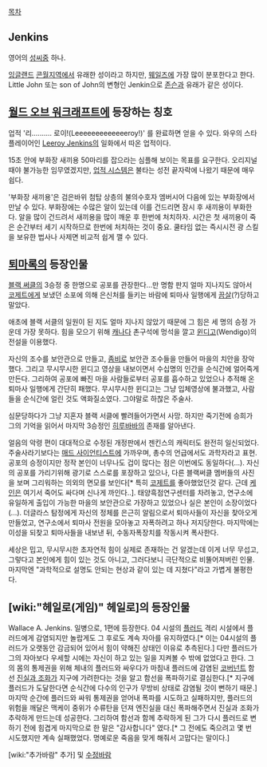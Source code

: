 [[목차]]
== Jenkins ==
영어의 [[성]]씨중 하나.

[[잉글랜드]] [[콘월]]지역에서 유래한 성이라고 하지만, [[웨일즈]]에 가장 많이 분포한다고 한다. Little John 또는 son of John의 변형인 Jenkin으로 [[존슨]]과 유래가 같은 성이다.
== [[월드 오브 워크래프트]]에 등장하는 칭호 ==
업적 '리.......... 로이!(Leeeeeeeeeeeeeroy!)' 를 완료하면 얻을 수 있다. 와우의 스타플레이어인 [[Leeroy Jenkins]]의 일화에서 따온 업적이다.

15초 안에 부화장 새끼용 50마리를 잡으라는 심플해 보이는 목표를 요구한다. 오리지널 때야 불가능한 임무였겠지만, [[업적 시스템]]은 불타는 성전 끝자락에 나왔기 때문에 매우 쉽다. 

'부화장 새끼용'은 검은바위 첨탑 상층의 불의수호자 엠버시어 다음에 있는 부화장에서 만날 수 있다. 부화장에는 수많은 알이 있는데 이를 건드리면 잠시 후 새끼용이 부화한다. 알을 많이 건드려서 새끼용을 많이 깨운 후 한번에 처치하자. 시간은 첫 새끼용이 죽은 순간부터 세기 시작하므로 한번에 처치하는 것이 중요. 쿨타임 없는 즉시시전 광 스킬을 보유한 법사나 사제면 비교적 쉽게 깰 수 있다.

== [[퇴마록]]의 등장인물 ==

[[블랙 써클]]의 3승정 중 한명으로 공포를 관장한다...만 명함 판지 얼마 지나지도 않아서 [[코제트]]에게 보냈던 소포에 의해 은신처를 들키는 바람에 퇴마사 일행에게 [[끔살]](?)당하고 말았다.

애초에 블랙 서클의 일원이 된 지도 얼마 지나지 않았기 때문에 그 힘은 세 명의 승정 가운데 가장 못하다. 힘을 모으기 위해 [[캐나다]] 촌구석에 멍석을 깔고 [[윈디고]](Wendigo)의 전설을 이용했다.

자신의 조수를 보안관으로 만들고, [[좀비]]로 보안관 조수들을 만들어 마을의 치안을 장악했다. 그리고 무시무시한 윈디고 영상을 내보이면서 수십명의 인간을 순식간에 얼어죽게 만든다. 그리하여 공포에 빠진 마을 사람들로부터 공포를 흡수하고 있었으나 추적해 온 퇴마사 일행에게 간단히 패했다. 무시무시한 윈디고는 그냥 입체영상에 불과했고, 사람들을 순식간에 얼린 것도 액화질소였다. 그야말로 하찮은 주술사.

심문당하다가 그냥 지혼자 블랙 서클에 빨려들어가면서 사망. 하지만 죽기전에 승희가 그의 기억을 읽어서 마지막 3승정인 [[히루바바]]의 존재를 알아낸다.

얼음의 악령 편이 대대적으로 수정된 개정판에서 젠킨스의 캐릭터도 완전히 일신되었다. 주술사라기보다는 [[매드 사이언티스트]]에 가까우며, 총수의 언급에서도 과학자라고 표현. 공포의 승정이지만 정작 본인이 너무나도 겁이 많다는 점은 이번에도 동일하다(...). 자신의 공포를 가리기위해 광기로 스스로를 포장하고 있으나, 다른 블랙써클 멤버들의 사진을 보며 그리워하는 의외의 면모를 보인다[* 특히 [[코제트]]를 좋아했었던것 같다. 근데 [[케인]]은 여기서 죽어도 싸다며 신나게 까인다..]. 태양흑점연구센터를 차려놓고, 연구소에 유일하게 출입이 가능한 마을의 보안관으로 가장하고 있었으나 실은 본인이 소장이었다(...). 더글라스 탐정에게 자신의 정체를 은근히 알림으로서 퇴마사들이 자신을 찾아오게 만들었고, 연구소에서 퇴마사 전원을 모아놓고 자폭하려고 하나 저지당한다. 마지막에는 이성을 되찾고 퇴마사들을 내보낸 뒤, 수동자폭장치를 작동시켜 폭사한다. 

세상은 밉고, 무시무시한 초자연적 힘이 실제로 존재하는 건 알겠는데 이게 너무 무섭고, 그렇다고 본인에게 힘이 있는 것도 아니고, 그러다보니 극단적으로 비뚤어져버린 인물. 마지막엔 "과학적으로 설명도 안되는 현상과 같이 있는 데 지쳤다"라고 가볍게 불평한다.


== [wiki:"헤일로(게임)" 헤일로]의 등장인물 ==

Wallace A. Jenkins. 일병으로, 1편에 등장한다. 04 시설의 [[플러드]] 격리 시설에서 플러드에게 감염되지만 놀랍게도 그 후로도 계속 자아를 유지하였다.[* 이는 04시설의 플러드가 오랫동안 감금되어 있어서 힘이 약해진 상태인 이유로 추측된다.] 다만 플러드가 그의 자아보다 우세할 시에는 자신이 하고 있는 일을 지켜볼 수 밖에 없었다고 한다. 그의 몸의 통제권을 위해 체내의 플러드와 싸우다가 마침내 플러드에 감염된 [[코버넌트]] 함선 [[진실과 조화]]가 지구에 가려한다는 것을 알고 함선을 폭파하기로 결심한다.[* 지구에 플러드가 도달한다면 순식간에 다수의 인구가 무방비 상태로 감염될 것이 뻔하기 때문.] 마지막 순간에 플러드와 싸워 통제권을 얻어내 폭파를 시도하고 실패하지만, 플러드의 위험을 깨달은 맥케이 중위가 수류탄을 던져 엔진실을 대신 폭파해주면서 진실과 조화가 추락하게 만드는데 성공한다. 그리하여 함선과 함께 추락하게 된 그가 다시 플러드로 변하기 전에 힘겹게 마지막으로 한 말은 "감사합니다" 였다.[* 그 전에도 죽으려고 몇 번 시도했지만 계속 실패했었다. 명예로운 죽음을 맞게 해줘서 고맙다는 말이다.]

[wiki:"추가바람" 추가] 및 [[수정바람]]
